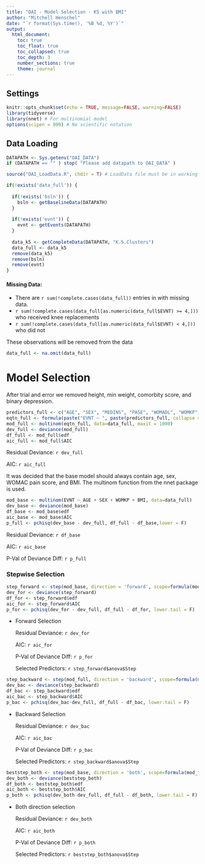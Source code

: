 ```yaml
---
title: "OAI - Model Selection - K5 with BMI"
author: "Mitchell Henschel"
date: "`r format(Sys.time(), '%B %d, %Y')`"
output: 
  html_document:
    toc: true
    toc_float: true
    toc_collapsed: true
    toc_depth: 3
    number_sections: true
    theme: journal
---
```


## Settings

```r
knitr::opts_chunk$set(echo = TRUE, message=FALSE, warning=FALSE)
library(tidyverse)
library(nnet) # For multinomial model
options(scipen = 999) # No scientific notation
```

## Data Loading

```r
DATAPATH <- Sys.getenv("OAI_DATA")
if (DATAPATH == "" ) stop( "Please add datapath to OAI_DATA" )

source("OAI_LoadData.R", chdir = T) # LoadData file must be in working directory

if(!exists('data_full')) {
  
  if(!exists('bsln')) {
    bsln <- getBaselineData(DATAPATH)
  }
  
  if(!exists('evnt')) {
    evnt <- getEvents(DATAPATH)
  }
  
  data_k5 <- getCompleteData(DATAPATH, "K.5.Clusters")
  data_full <- data_k5
  remove(data_k5)
  remove(bsln)
  remove(evnt)
}
```

#### Missing Data:

-   There are `r sum(!complete.cases(data_full))` entries in with missing data.
-   `r sum(!complete.cases(data_full[as.numeric(data_full$EVNT) >= 4,]))` who received knee replacements
-   `r sum(!complete.cases(data_full[as.numeric(data_full$EVNT) < 4,]))` who did not

These observations will be removed from the data

```r
data_full <- na.omit(data_full)
```

# Model Selection

After trial and error we removed height, min weight, comorbity score, and binary depression.

```r
predictors_full <- c("AGE", "SEX", "MEDINS", "PASE", "WOMADL", "WOMKP", "WOMSTF", "V00WTMAXKG", "BMI", "CESD", "NSAID", "NARC", "Surg_Inj_Hist", "CEMPLOY_NW", "EDCV_GradDeg", "EDCV_UGDeg", "EDCV_HSDeg", "P01OAGRD_Severe", "P01OAGRD_Moderate", "P01OAGRD_Mild", "P01OAGRD_Possible", "P02JBMPCV_NEW_None", "P02JBMPCV_NEW_One", "RACE_O")
eqtn_full <- formula(paste("EVNT ~ ", paste(predictors_full, collapse = " + ")))
mod_full <- multinom(eqtn_full, data=data_full, maxit = 1000)
dev_full <- deviance(mod_full)
df_full <- mod_full$edf
aic_full <- mod_full$AIC
```

Residual Deviance: `r dev_full`

AIC: `r aic_full`

It was decided that the base model should always contain age, sex, WOMAC pain score, and BMI. The multinom function from the nnet package is used.

```r
mod_base <- multinom(EVNT ~ AGE + SEX + WOMKP + BMI, data=data_full)
dev_base <- deviance(mod_base)
df_base <- mod_base$edf
aic_base <- mod_base$AIC
p_full <- pchisq(dev_base - dev_full, df_full - df_base,lower = F)
```

Residual Deviance: `r df_base`

AIC: `r aic_base`

P-Val of Deviance Diff: `r p_full`

### Stepwise Selection

```r
step_forward <- step(mod_base, direction = 'forward', scope=formula(mod_full), trace=0, scale = 'glm')
dev_for <- deviance(step_forward)
df_for <- step_forward$edf
aic_for <- step_forward$AIC
p_for <- pchisq(dev_for - dev_full, df_full - df_for, lower.tail = F)
```

-   Forward Selection

    Residual Deviance: `r dev_for`
    
    AIC: `r aic_for`
    
    P-Val of Deviance Diff: `r p_for`
    
    Selected Predictors:
    `r step_forward$anova$Step`

```r
step_backward <- step(mod_full, direction = 'backward', scope=formula(mod_full), trace=0, scale = 'glm')
dev_bac <- deviance(step_backward)
df_bac <- step_backward$edf
aic_bac <- step_backward$AIC
p_bac <- pchisq(dev_bac-dev_full, df_full - df_bac, lower.tail = F)
```

-   Backward Selection

    Residual Deviance: `r dev_bac`
    
    AIC: `r aic_bac`
    
    P-Val of Deviance Diff: `r p_bac`
    
    Selected Predictors:
    `r step_backward$anova$Step`

```r
beststep_both <- step(mod_base, direction = 'both', scope=formula(mod_full), trace=0, scale = 'glm')
dev_both <- deviance(beststep_both)
df_both <- beststep_both$edf
aic_both <- beststep_both$AIC
p_both <- pchisq(dev_both-dev_full, df_full - df_both, lower.tail = F)
```

-   Both direction selection

    Residual Deviance: `r dev_both`
    
    AIC: `r aic_both`
    
    P-Val of Deviance Diff: `r p_both`
    
    Selected Predictors:
    `r beststep_both$anova$Step`